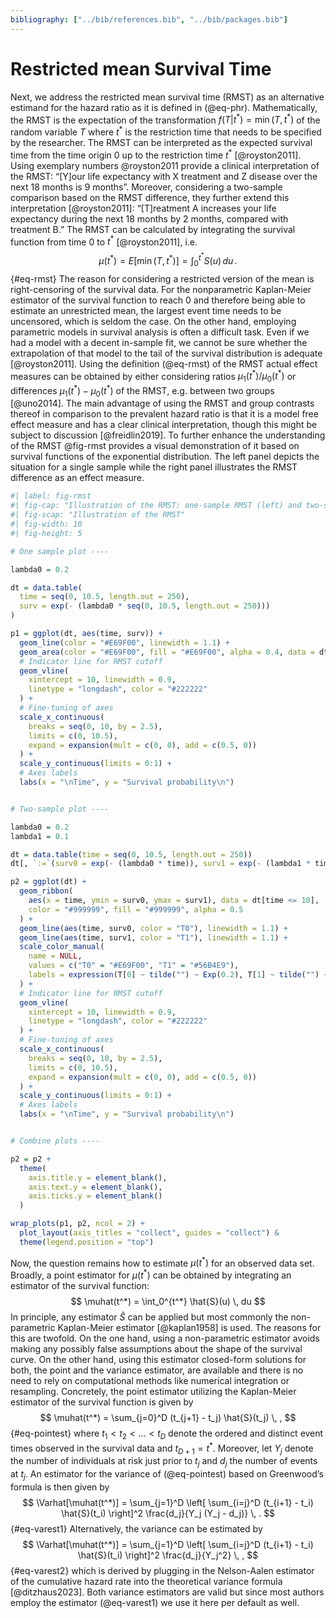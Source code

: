 ```yaml
---
bibliography: ["../bib/references.bib", "../bib/packages.bib"]
---
```


# Restricted mean Survival Time {#sec-rmst}

Next, we address the restricted mean survival time (RMST) as an alternative estimand for the hazard ratio as it is defined in (@eq-phr).
Mathematically, the RMST is the expectation of the transformation $f(T | t^*) = \min(T, t^*)$ of the random variable $T$ where $t^*$ is the restriction time that needs to be specified by the researcher.
The RMST can be interpreted as the expected survival time from the time origin $0$ up to the restriction time $t^*$ [@royston2011].
Using exemplary numbers @royston2011 provide a clinical interpretation of the RMST:
"[Y]our life expectancy with X treatment and Z disease over the next 18 months is 9 months".
Moreover, considering a two-sample comparison based on the RMST difference, they further extend this interpretation [@royston2011]:
"[T]reatment A increases your life expectancy during the next 18 months by 2 months, compared with treatment B."
The RMST can be calculated by integrating the survival function from time $0$ to $t^*$ [@royston2011], i.e.
$$
\mu(t^*) = E[\min(T, t^*)] = \int_0^{t^*} S(u) \,du
\, .
$$ {#eq-rmst}
The reason for considering a restricted version of the mean is right-censoring of the survival data.
For the nonparametric Kaplan-Meier estimator of the survival function to reach $0$ and therefore being able to estimate an unrestricted mean, the largest event time needs to be uncensored, which is seldom the case.
On the other hand, employing parametric models in survival analysis is often a difficult task.
Even if we had a model with a decent in-sample fit, we cannot be sure whether the extrapolation of that model to the tail of the survival distribution is adequate [@royston2011].
Using the definition (@eq-rmst) of the RMST actual effect measures can be obtained by either considering ratios $\mu_1(t^*) / \mu_0(t^*)$ or differences $\mu_1(t^*) - \mu_0(t^*)$ of the RMST, e.g. between two groups [@uno2014].
The main advantage of using the RMST and group contrasts thereof in comparison to the prevalent hazard ratio is that it is a model free effect measure and has a clear clinical interpretation, though this might be subject to discussion [@freidlin2019].
To further enhance the understanding of the RMST @fig-rmst provides a visual demonstration of it based on survival functions of the exponential distribution.
The left panel depicts the situation for a single sample while the right panel illustrates the RMST difference as an effect measure.

```r
#| label: fig-rmst
#| fig-cap: "Illustration of the RMST: one-sample RMST (left) and two-sample RMST difference (right)"
#| fig-scap: "Illustration of the RMST"
#| fig-width: 10
#| fig-height: 5

# One sample plot ----

lambda0 = 0.2

dt = data.table(
  time = seq(0, 10.5, length.out = 250),
  surv = exp(- (lambda0 * seq(0, 10.5, length.out = 250)))
)

p1 = ggplot(dt, aes(time, surv)) +
  geom_line(color = "#E69F00", linewidth = 1.1) +
  geom_area(color = "#E69F00", fill = "#E69F00", alpha = 0.4, data = dt[time <= 10]) +
  # Indicator line for RMST cutoff
  geom_vline(
    xintercept = 10, linewidth = 0.9,
    linetype = "longdash", color = "#222222"
  ) +
  # Fine-tuning of axes
  scale_x_continuous(
    breaks = seq(0, 10, by = 2.5),
    limits = c(0, 10.5),
    expand = expansion(mult = c(0, 0), add = c(0.5, 0))
  ) +
  scale_y_continuous(limits = 0:1) +
  # Axes labels
  labs(x = "\nTime", y = "Survival probability\n")


# Two-sample plot ----

lambda0 = 0.2
lambda1 = 0.1

dt = data.table(time = seq(0, 10.5, length.out = 250))
dt[, `:=`(surv0 = exp(- (lambda0 * time)), surv1 = exp(- (lambda1 * time)))]

p2 = ggplot(dt) +
  geom_ribbon(
    aes(x = time, ymin = surv0, ymax = surv1), data = dt[time <= 10],
    color = "#999999", fill = "#999999", alpha = 0.5
  ) +
  geom_line(aes(time, surv0, color = "T0"), linewidth = 1.1) +
  geom_line(aes(time, surv1, color = "T1"), linewidth = 1.1) +
  scale_color_manual(
    name = NULL,
    values = c("T0" = "#E69F00", "T1" = "#56B4E9"),
    labels = expression(T[0] ~ tilde("") ~ Exp(0.2), T[1] ~ tilde("") ~ Exp(0.1))
  ) +
  # Indicator line for RMST cutoff
  geom_vline(
    xintercept = 10, linewidth = 0.9,
    linetype = "longdash", color = "#222222"
  ) +
  # Fine-tuning of axes
  scale_x_continuous(
    breaks = seq(0, 10, by = 2.5),
    limits = c(0, 10.5),
    expand = expansion(mult = c(0, 0), add = c(0.5, 0))
  ) +
  scale_y_continuous(limits = 0:1) +
  # Axes labels
  labs(x = "\nTime", y = "Survival probability\n")


# Combine plots ----

p2 = p2 +
  theme(
    axis.title.y = element_blank(),
    axis.text.y = element_blank(),
    axis.ticks.y = element_blank()
  )

wrap_plots(p1, p2, ncol = 2) +
  plot_layout(axis_titles = "collect", guides = "collect") &
  theme(legend.position = "top")
```

Now, the question remains how to estimate $\mu(t^*)$ for an observed data set.
Broadly, a point estimator for $\mu(t^*)$ can be obtained by integrating an estimator of the survival function:
$$
\muhat(t^*) = \int_0^{t^*} \hat{S}(u) \, du
$$
In principle, any estimator $\hat{S}$ can be applied but most commonly the non-parametric Kaplan-Meier estimator [@kaplan1958] is used.
The reasons for this are twofold.
On the one hand, using a non-parametric estimator avoids making any possibly false assumptions about the shape of the survival curve.
On the other hand, using this estimator closed-form solutions for both, the point and the variance estimator, are available and there is no need to rely on computational methods like numerical integration or resampling.
Concretely, the point estimator utilizing the Kaplan-Meier estimator of the survival function is given by
$$
\muhat(t^*) = \sum_{j=0}^D (t_{j+1} - t_j) \hat{S}(t_j) \, ,
$$ {#eq-pointest}
where $t_1 < t_2 < \ldots < t_D$ denote the ordered and distinct event times observed in the survival data and $t_{D+1} = t^*$.
Moreover, let $Y_j$ denote the number of individuals at risk just prior to $t_j$ and $d_j$ the number of events at $t_j$.
An estimator for the variance of (@eq-pointest) based on Greenwood's formula is then given by
$$
\Varhat[\muhat(t^*)] = \sum_{j=1}^D 
\left[ \sum_{i=j}^D (t_{i+1} - t_i) \hat{S}(t_i) \right]^2
\frac{d_j}{Y_j (Y_j - d_j)}
\, .
$$ {#eq-varest1}
Alternatively, the variance can be estimated by
$$
\Varhat[\muhat(t^*)] = \sum_{j=1}^D 
\left[ \sum_{i=j}^D (t_{i+1} - t_i) \hat{S}(t_i) \right]^2
\frac{d_j}{Y_j^2}
\, ,
$${#eq-varest2}
which is derived by plugging in the Nelson-Aalen estimator of the cumulative hazard rate into the theoretical variance formula [@ditzhaus2023].
Both variance estimators are valid but since most authors employ the estimator (@eq-varest1) we use it here per default as well.
